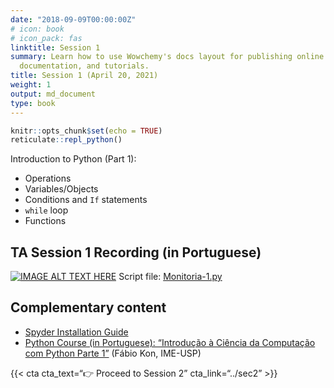 ---
date: "2018-09-09T00:00:00Z"
# icon: book
# icon_pack: fas
linktitle: Session 1
summary: Learn how to use Wowchemy's docs layout for publishing online courses, software
  documentation, and tutorials.
title: Session 1 (April 20, 2021)
weight: 1
output: md_document
type: book
---

```{r setup, include=FALSE}
knitr::opts_chunk$set(echo = TRUE)
reticulate::repl_python()
```


Introduction to Python (Part 1):

- Operations
- Variables/Objects
- Conditions and `If` statements
- `while` loop
- Functions

## TA Session 1 Recording (in Portuguese)

[![IMAGE ALT TEXT HERE](https://img.youtube.com/vi/rjp7h4lG4Zs/maxresdefault.jpg)](https://www.youtube.com/watch?v=rjp7h4lG4Zs)
Script file: [Monitoria-1.py](../Monitoria-1.py)


## Complementary content

- [Spyder Installation Guide](https://docs.spyder-ide.org/current/installation.html)
- [Python Course (in Portuguese): "Introdução à Ciência da Computação com Python Parte 1"](https://www.coursera.org/learn/ciencia-computacao-python-conceitos) (Fábio Kon, IME-USP)


{{< cta cta_text="👉 Proceed to Session 2" cta_link="../sec2" >}}


